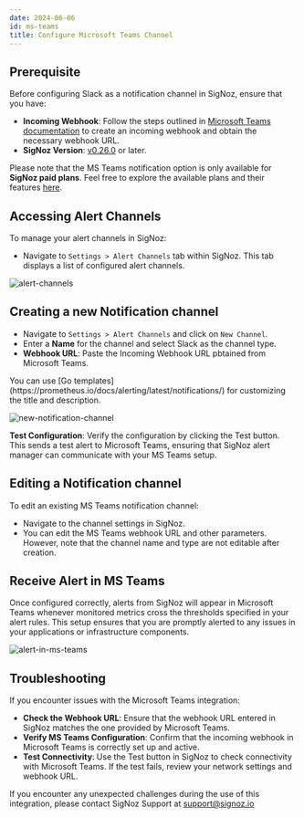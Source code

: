 ```yaml
---
date: 2024-06-06
id: ms-teams
title: Configure Microsoft Teams Channel
---
```


## Prerequisite

Before configuring Slack as a notification channel in SigNoz, ensure that you have:
- **Incoming Webhook**: Follow the steps outlined in [ Microsoft Teams documentation](https://docs.microsoft.com/en-us/microsoftteams/platform/webhooks-and-connectors/how-to/add-incoming-webhook) to create an incoming webhook and obtain the necessary webhook URL.
- **SigNoz Version**: [v0.26.0](https://github.com/SigNoz/signoz/releases/tag/v0.26.0) or later.

<Admonition type="info">

Please note that the MS Teams notification option is only available for **SigNoz paid plans**. 
Feel free to explore the available plans and their features [here](https://signoz.io/pricing/).


</Admonition>

## Accessing Alert Channels

To manage your alert channels in SigNoz:

- Navigate to `Settings > Alert Channels` tab within SigNoz. This tab displays a list of configured alert channels.

![alert-channels](/img/docs/alert-channels.webp)

## Creating a new Notification channel

- Navigate to `Settings > Alert Channels` and click on `New Channel`.
- Enter a **Name** for the channel and select Slack as the channel type.
- **Webhook URL**: Paste the Incoming Webhook URL pbtained from Microsoft Teams.

<Admonition>
You can use [Go templates](https://prometheus.io/docs/alerting/latest/notifications/) for customizing the title and description.
</Admonition>

![new-notification-channel](/img/docs/ms-teams-new-channel.webp)


**Test Configuration**: 
Verify the configuration by clicking the Test button. This sends a test alert to Microsoft Teams, ensuring that SigNoz alert manager can communicate with your MS Teams setup.

## Editing a Notification channel 

To edit an existing MS Teams notification channel:
- Navigate to the channel settings in SigNoz.
- You can edit the MS Teams webhook URL and other parameters. However, note that the channel name and type are not editable after creation.


## Receive Alert in MS Teams
Once configured correctly, alerts from SigNoz will appear in Microsoft Teams whenever monitored metrics cross the thresholds specified in your alert rules. This setup ensures that you are promptly alerted to any issues in your applications or infrastructure components.

![alert-in-ms-teams](/img/docs/alert-in-ms-teams.webp)

## Troubleshooting
If you encounter issues with the Microsoft Teams integration:

- **Check the Webhook URL**: Ensure that the webhook URL entered in SigNoz matches the one provided by Microsoft Teams.
- **Verify MS Teams Configuration**: Confirm that the incoming webhook in Microsoft Teams is correctly set up and active.
- **Test Connectivity**: Use the Test button in SigNoz to check connectivity with Microsoft Teams. If the test fails, review your network settings and webhook URL.

<Admonition type="tip">

If you encounter any unexpected challenges during the use of this integration, please contact SigNoz Support at support@signoz.io

</Admonition>
